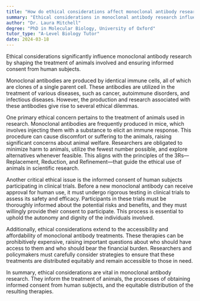 ```yaml
---
title: "How do ethical considerations affect monoclonal antibody research?"
summary: "Ethical considerations in monoclonal antibody research influence animal treatment and ensure informed consent for human subjects, highlighting the importance of humane practices and participant rights in scientific studies."
author: "Dr. Laura Mitchell"
degree: "PhD in Molecular Biology, University of Oxford"
tutor_type: "A-Level Biology Tutor"
date: 2024-03-18
---
```


Ethical considerations significantly influence monoclonal antibody research by shaping the treatment of animals involved and ensuring informed consent from human subjects.

Monoclonal antibodies are produced by identical immune cells, all of which are clones of a single parent cell. These antibodies are utilized in the treatment of various diseases, such as cancer, autoimmune disorders, and infectious diseases. However, the production and research associated with these antibodies give rise to several ethical dilemmas.

One primary ethical concern pertains to the treatment of animals used in research. Monoclonal antibodies are frequently produced in mice, which involves injecting them with a substance to elicit an immune response. This procedure can cause discomfort or suffering to the animals, raising significant concerns about animal welfare. Researchers are obligated to minimize harm to animals, utilize the fewest number possible, and explore alternatives whenever feasible. This aligns with the principles of the 3Rs—Replacement, Reduction, and Refinement—that guide the ethical use of animals in scientific research.

Another critical ethical issue is the informed consent of human subjects participating in clinical trials. Before a new monoclonal antibody can receive approval for human use, it must undergo rigorous testing in clinical trials to assess its safety and efficacy. Participants in these trials must be thoroughly informed about the potential risks and benefits, and they must willingly provide their consent to participate. This process is essential to uphold the autonomy and dignity of the individuals involved.

Additionally, ethical considerations extend to the accessibility and affordability of monoclonal antibody treatments. These therapies can be prohibitively expensive, raising important questions about who should have access to them and who should bear the financial burden. Researchers and policymakers must carefully consider strategies to ensure that these treatments are distributed equitably and remain accessible to those in need.

In summary, ethical considerations are vital in monoclonal antibody research. They inform the treatment of animals, the processes of obtaining informed consent from human subjects, and the equitable distribution of the resulting therapies.
    